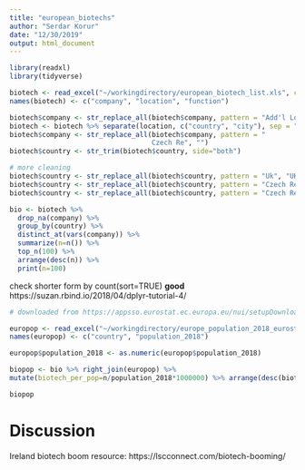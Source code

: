 ```yaml
---
title: "european_biotechs"
author: "Serdar Korur"
date: "12/30/2019"
output: html_document
---
```


```r
library(readxl)
library(tidyverse)

biotech <- read_excel("~/workingdirectory/european_biotech_list.xls", col_names = FALSE)
names(biotech) <- c("company", "location", "function")

biotech$company <- str_replace_all(biotech$company, pattern = "Add'l Locations", "")
biotech <- biotech %>% separate(location, c("country", "city"), sep = "-")
biotech$company <- str_replace_all(biotech$company, pattern = "
                                   Czech Re", "")
biotech$country <- str_trim(biotech$country, side="both")

# more cleaning
biotech$country <- str_replace_all(biotech$country, pattern = "Uk", "UK")
biotech$country <- str_replace_all(biotech$country, pattern = "Czech Repubic", "Czech Republic")
biotech$country <- str_replace_all(biotech$country, pattern = "Czech Republic", "Czechia")

bio <- biotech %>% 
  drop_na(company) %>% 
  group_by(country) %>% 
  distinct_at(vars(company)) %>% 
  summarize(n=n()) %>% 
  top_n(100) %>% 
  arrange(desc(n)) %>%
  print(n=100)
```


check shorter form by count(sort=TRUE)
**good** https://suzan.rbind.io/2018/04/dplyr-tutorial-4/


```r
# downloaded from https://appsso.eurostat.ec.europa.eu/nui/setupDownloads.do

europop <- read_excel("~/workingdirectory/europe_population_2018_eurostat.xls", col_names = FALSE)
names(europop) <- c("country", "population_2018")

europop$population_2018 <- as.numeric(europop$population_2018)

biopop <- bio %>% right_join(europop) %>% 
mutate(biotech_per_pop=n/population_2018*1000000) %>% arrange(desc(biotech_per_pop))

biopop
```

# Discussion

Ireland biotech boom resource: https://lscconnect.com/biotech-booming/
